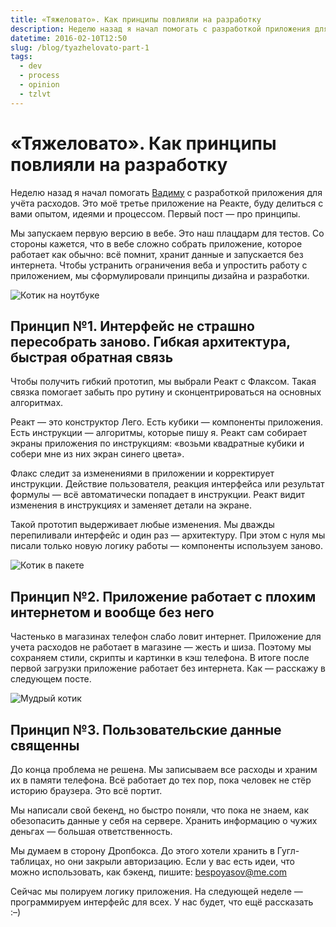 ```yaml
---
title: «Тяжеловато». Как принципы повлияли на разработку
description: Неделю назад я начал помогать с разработкой приложения для учёта расходов. Это моё третье приложение на Реакте, буду делиться с вами опытом, идеями и процессом. Первый пост — про принципы.
datetime: 2016-02-10T12:50
slug: /blog/tyazhelovato-part-1
tags:
  - dev
  - process
  - opinion
  - tzlvt
---
```


# «Тяжеловато». Как принципы повлияли на разработку

Неделю назад я начал помогать [Вадиму](https://yumadilov.com/) с разработкой приложения для учёта расходов. Это моё третье приложение на Реакте, буду делиться с вами опытом, идеями и процессом. Первый пост — про принципы.

Мы запускаем первую версию в вебе. Это наш плацдарм для тестов. Со стороны кажется, что в вебе сложно собрать приложение, которое работает как обычно: всё помнит, хранит данные и запускается без интернета. Чтобы устранить ограничения веба и упростить работу с приложением, мы сформулировали принципы дизайна и разработки.

![Котик на ноутбуке](/img/blog/cat-taz1.png)

## Принцип №1. Интерфейс не страшно пересобрать заново. Гибкая архитектура, быстрая обратная связь

Чтобы получить гибкий прототип, мы выбрали Реакт с Флаксом. Такая связка помогает забыть про рутину и сконцентрироваться на основных алгоритмах.

Реакт — это конструктор Лего. Есть кубики — компоненты приложения. Есть инструкции — алгоритмы, которые пишу я. Реакт сам собирает экраны приложения по инструкциям: «возьми квадратные кубики и собери мне из них экран синего цвета».

Флакс следит за изменениями в приложении и корректирует инструкции. Действие пользователя, реакция интерфейса или результат формулы — всё автоматически попадает в инструкции. Реакт видит изменения в инструкциях и заменяет детали на экране.

Такой прототип выдерживает любые изменения. Мы дважды перепиливали интерфейс и один раз — архитектуру. При этом с нуля мы писали только новую логику работы — компоненты используем заново.

![Котик в пакете](/img/blog/cat-taz2.png)

## Принцип №2. Приложение работает с плохим интернетом и вообще без него

Частенько в магазинах телефон слабо ловит интернет. Приложение для учета расходов не работает в магазине — жесть и шиза. Поэтому мы сохраняем стили, скрипты и картинки в кэш телефона. В итоге после первой загрузки приложение работает без интернета. Как — расскажу в следующем посте.

![Мудрый котик](/img/blog/cat-taz3.png)

## Принцип №3. Пользовательские данные священны

До конца проблема не решена. Мы записываем все расходы и храним их в памяти телефона. Всё работает до тех пор, пока человек не стёр историю браузера. Это всё портит.

Мы написали свой бекенд, но быстро поняли, что пока не знаем, как обезопасить данные у себя на сервере. Хранить информацию о чужих деньгах — большая ответственность.

Мы думаем в сторону Дропбокса. До этого хотели хранить в Гугл-таблицах, но они закрыли авторизацию. Если у вас есть идеи, что можно использовать, как бэкенд, пишите: [bespoyasov@me.com](mailto:bespoyasov@me.com)

Сейчас мы полируем логику приложения. На следующей неделе — программируем интерфейс для всех. У нас будет, что ещё рассказать <nobr>:–)</nobr>
